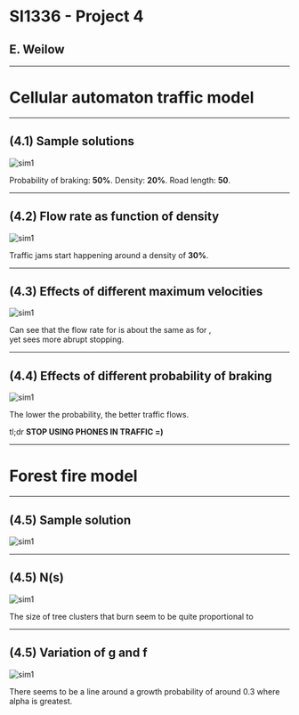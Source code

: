 
# SI1336 - Project 4

## E. Weilow

<link
  rel="stylesheet"
  href="https://cdn.jsdelivr.net/npm/katex@0.10.0-alpha/dist/katex.min.css"
  integrity="sha384-BTL0nVi8DnMrNdMQZG1Ww6yasK9ZGnUxL1ZWukXQ7fygA1py52yPp9W4wrR00VML"
  crossOrigin="anonymous"
/>

<style>
  {`
img {
  max-width: 800px !important;
}
`}
</style>

---

# Cellular automaton traffic model

---

## (4.1) Sample solutions

![sim1](./plots/4_1/sim1.png)

Probability of braking: **50%**.
Density: **20%**.
Road length: **50**.

---

## (4.2) Flow rate as function of density

![sim1](./plots/4_2/density.png)

Traffic jams start happening around a density of **30%**.

---

## (4.3) Effects of different maximum velocities

![sim1](./plots/4_3/sim1.png)

<p>
  Can see that the flow rate for
  <InlineTex texContent=" $$v_{max} = 2$$ " />
  is about the same as for
  <InlineTex texContent=" $$v_{max} = 5$$" />,
  <br />
  yet
  <InlineTex texContent=" $$v_{max} = 5$$ " />
  sees more abrupt stopping.
</p>

---

## (4.4) Effects of different probability of braking

![sim1](./plots/4_4/sim1.png)

The lower the probability, the better traffic flows.

tl;dr **STOP USING PHONES IN TRAFFIC =)**

---

# Forest fire model

---

## (4.5) Sample solution

![sim1](./plots/4_5/sample.png)

---

## (4.5) N(s)

![sim1](./plots/4_5/histogram.png)

<p>
  The size of tree clusters that burn seem to be quite proportional to
  <InlineTex texContent=" $$N s^{-\alpha}$$ " />
</p>

---

## (4.5) Variation of g and f

![sim1](./plots/4_5/parameters.png)

There seems to be a line around a growth probability of around 0.3 where alpha is greatest.
